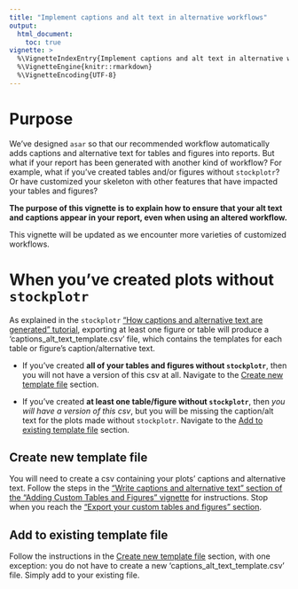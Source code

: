 ```yaml
---
title: "Implement captions and alt text in alternative workflows"
output:
  html_document:
    toc: true
vignette: >
  %\VignetteIndexEntry{Implement captions and alt text in alternative workflows}
  %\VignetteEngine{knitr::rmarkdown}
  %\VignetteEncoding{UTF-8}
---
```


# Purpose

We've designed `asar` so that our recommended workflow automatically adds captions and alternative text for tables and figures into reports. But what if your report has been generated with another kind of workflow? For example, what if you've created tables and/or figures without `stockplotr`? Or have customized your skeleton with other features that have impacted your tables and figures?

**The purpose of this vignette is to explain how to ensure that your alt text and captions appear in your report, even when using an altered workflow.**

This vignette will be updated as we encounter more varieties of customized workflows.

# When you've created plots without `stockplotr`

As explained in the `stockplotr` ["How captions and alternative text are generated" tutorial](https://nmfs-ost.github.io/stockplotr/articles/how-caps-alttext-are-made.html), exporting at least one figure or table will produce a 'captions_alt_text_template.csv' file, which contains the templates for each table or figure's caption/alternative text. 

* If you've created **all of your tables and figures without `stockplotr`**, then you will not have a version of this csv at all. Navigate to the [Create new template file](#sec-create-new-template) section.

* If you've created **at least one table/figure without `stockplotr`**, then *you will have a version of this csv*, but you will be missing the caption/alt text for the plots made without `stockplotr`. Navigate to the [Add to existing template file](#sec-add-to-template) section.

## Create new template file {#sec-create-new-template}

You will need to create a csv containing your plots' captions and alternative text. Follow the steps in the ["Write captions and alternative text" section of the "Adding Custom Tables and Figures" vignette](https://nmfs-ost.github.io/asar/articles/custom-figs-tabs.html#sec-write-caps-alttext) for instructions. Stop when you reach the ["Export your custom tables and figures" section](https://nmfs-ost.github.io/asar/articles/custom-figs-tabs.html#export-your-custom-tables-and-figures).

## Add to existing template file {#sec-add-to-template}

Follow the instructions in the [Create new template file](#sec-create-new-template) section, with one exception: you do not have to create a new 'captions_alt_text_template.csv' file. Simply add to your existing file.
